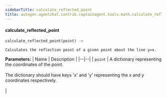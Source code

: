 ```yaml
---
sidebarTitle: calculate_reflected_point
title: autogen.agentchat.contrib.captainagent.tools.math.calculate_reflected_point.calculate_reflected_point
---
```


<code class="doc-symbol doc-symbol-heading doc-symbol-function"></code>
#### calculate_reflected_point
<a href="#autogen.agentchat.contrib.captainagent.tools.math.calculate_reflected_point..calculate_reflected_point" class="headerlink" title="Permanent link"></a>

```python
calculate_reflected_point(point) -> 
```

    Calculates the reflection point of a given point about the line y=x.

<b>Parameters:</b>
| Name | Description |
|--|--|
| `point` | A dictionary representing the coordinates of the point.<br/><br/>The dictionary should have keys 'x' and 'y' representing the x and y coordinates respectively.<br/><br/> |

<br />
